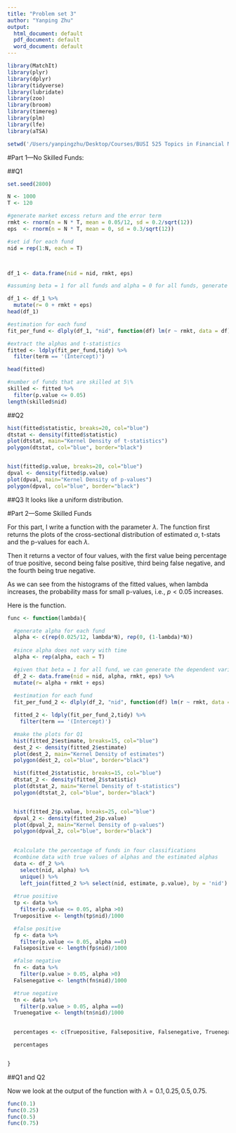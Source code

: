 ```yaml
---
title: "Problem set 3"
author: "Yanping Zhu"
output:
  html_document: default
  pdf_document: default
  word_document: default
---
```


```r
library(MatchIt)
library(plyr)
library(dplyr)
library(tidyverse)
library(lubridate)
library(zoo)
library(broom)
library(timereg)
library(plm)
library(lfe)
library(aTSA)

setwd('/Users/yanpingzhu/Desktop/Courses/BUSI 525 Topics in Financial Markets Research/Assignments/Problem set 1')
```
#Part 1—No Skilled Funds:

##Q1
```r
set.seed(2800)

N <- 1000
T <- 120

#generate market excess return and the error term
rmkt <- rnorm(n = N * T, mean = 0.05/12, sd = 0.2/sqrt(12))
eps  <- rnorm(n = N * T, mean = 0, sd = 0.3/sqrt(12))

#set id for each fund
nid = rep(1:N, each = T)



df_1 <- data.frame(nid = nid, rmkt, eps)

#assuming beta = 1 for all funds and alpha = 0 for all funds, generate the dependent variable 

df_1 <- df_1 %>% 
  mutate(r= 0 + rmkt + eps)
head(df_1)

#estimation for each fund
fit_per_fund <- dlply(df_1, "nid", function(df) lm(r ~ rmkt, data = df))

#extract the alphas and t-statistics
fitted <- ldply(fit_per_fund,tidy) %>% 
  filter(term == '(Intercept)')

head(fitted)

#number of funds that are skilled at 5\%
skilled <- fitted %>% 
  filter(p.value <= 0.05)
length(skilled$nid)

```

##Q2 

```r
hist(fitted$statistic, breaks=20, col="blue")
dtstat <- density(fitted$statistic)
plot(dtstat, main="Kernel Density of t-statistics")
polygon(dtstat, col="blue", border="black")


hist(fitted$p.value, breaks=20, col="blue")
dpval <- density(fitted$p.value)
plot(dpval, main="Kernel Density of p-values")
polygon(dpval, col="blue", border="black")


```

##Q3 
It looks like a uniform distribution. 



#Part 2—Some Skilled Funds

For this part, I write a function with the parameter $\lambda$. The function first returns the plots of the cross-sectional distribution of estimated $\alpha$, t-stats and the p-values for each $\lambda$. 

Then it returns a vector of four values, with the first value being percentage of true positive, second being false positive, third being false negative, and the fourth being true negative. 

As we can see from the histograms of the fitted values, when lambda increases, the probability mass for small p-values, i.e., $p < 0.05$ increases. 

Here is the function.

```r

func <- function(lambda){

  #generate alpha for each fund
  alpha <- c(rep(0.025/12, lambda*N), rep(0, (1-lambda)*N))
  
  #since alpha does not vary with time
  alpha <- rep(alpha, each = T)

  #given that beta = 1 for all fund, we can generate the dependent variable 
  df_2 <- data.frame(nid = nid, alpha, rmkt, eps) %>% 
  mutate(r= alpha + rmkt + eps)
  
  #estimation for each fund
  fit_per_fund_2 <- dlply(df_2, "nid", function(df) lm(r ~ rmkt, data = df))

  fitted_2 <- ldply(fit_per_fund_2,tidy) %>% 
    filter(term == '(Intercept)')

  #make the plots for Q1 
  hist(fitted_2$estimate, breaks=15, col="blue")
  dest_2 <- density(fitted_2$estimate)
  plot(dest_2, main="Kernel Density of estimates")
  polygon(dest_2, col="blue", border="black")

  hist(fitted_2$statistic, breaks=15, col="blue")
  dtstat_2 <- density(fitted_2$statistic)
  plot(dtstat_2, main="Kernel Density of t-statistics")
  polygon(dtstat_2, col="blue", border="black")


  hist(fitted_2$p.value, breaks=25, col="blue")
  dpval_2 <- density(fitted_2$p.value)
  plot(dpval_2, main="Kernel Density of p-values")
  polygon(dpval_2, col="blue", border="black")
  

  #calculate the percentage of funds in four classifications 
  #combine data with true values of alphas and the estimated alphas
  data <- df_2 %>% 
    select(nid, alpha) %>% 
    unique() %>% 
    left_join(fitted_2 %>% select(nid, estimate, p.value), by = 'nid')
  
  #true positive
  tp <- data %>% 
    filter(p.value <= 0.05, alpha >0)
  Truepositive <- length(tp$nid)/1000

  #false positive
  fp <- data %>% 
    filter(p.value <= 0.05, alpha ==0)
  Falsepositive <- length(fp$nid)/1000

  #false negative
  fn <- data %>% 
    filter(p.value > 0.05, alpha >0)
  Falsenegative <- length(fn$nid)/1000

  #true negative
  tn <- data %>% 
    filter(p.value > 0.05, alpha ==0)
  Truenegative <- length(tn$nid)/1000

  
  percentages <- c(Truepositive, Falsepositive, Falsenegative, Truenegative)

  percentages


}
```


##Q1 and Q2

Now we look at the output of the function with $\lambda = 0.1, 0.25, 0.5,0.75$. 
```r
func(0.1)
func(0.25)
func(0.5)
func(0.75)
```


